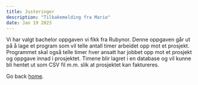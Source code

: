 ```yaml
---
title: Justeringer
description: "Tilbakemelding fra Mario"
date: Jan 19 2023
---
```


Vi har valgt bachelor oppgaven vi fikk fra Rubynor. Denne oppgaven går ut på å lage et program
som vil telle antall timer arbeidet opp mot et prosjekt. Programmet skal også telle timer hver ansatt 
har jobbet opp mot et prosjekt og oppgave innad i prosjektet. 
Timene blir lagret i en database og vil kunne bli hentet ut som CSV fil m.m. slik at prosjektet kan 
faktureres.

Go back [home](/).
